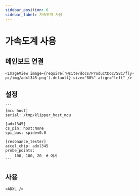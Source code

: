 ```yaml
---
sidebar_position: 6
sidebar_label: 가속도계 사용
---
```




# 가속도계 사용

## 메인보드 연결

    <ImageView image={require('@site/docs/ProductDoc/SBC/fly-pi/img/adxl345.png').default} size="80%" align="left" />


## 설정

    ```
    [mcu host]
    serial: /tmp/klipper_host_mcu

    [adxl345]
    cs_pin: host:None
    spi_bus: spidev0.0

    [resonance_tester]
    accel_chip: adxl345
    probe_points:
        100, 100, 20  # 예시
    ```

## 사용

    <ADXL />